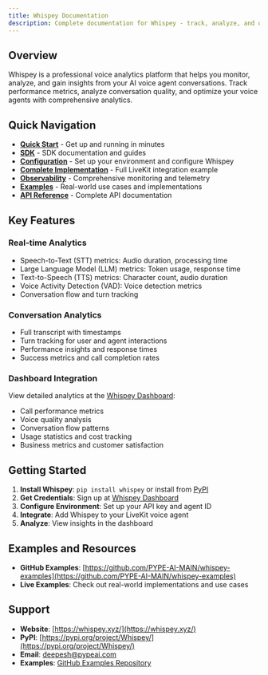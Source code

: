 ```yaml
---
title: Whispey Documentation
description: Complete documentation for Whispey - track, analyze, and optimize your AI voice agents
---
```


## Overview

Whispey is a professional voice analytics platform that helps you monitor, analyze, and gain insights from your AI voice agent conversations. Track performance metrics, analyze conversation quality, and optimize your voice agents with comprehensive analytics.

## Quick Navigation

- **[Quick Start](/docs/quick-start)** - Get up and running in minutes
- **[SDK](/docs/sdk)** - SDK documentation and guides
- **[Configuration](/docs/configuration)** - Set up your environment and configure Whispey
- **[Complete Implementation](/docs/complete-implementation)** - Full LiveKit integration example
- **[Observability](/docs/observability)** - Comprehensive monitoring and telemetry
- **[Examples](/docs/examples)** - Real-world use cases and implementations
- **[API Reference](/docs/api-reference)** - Complete API documentation

## Key Features

### Real-time Analytics
- Speech-to-Text (STT) metrics: Audio duration, processing time
- Large Language Model (LLM) metrics: Token usage, response time
- Text-to-Speech (TTS) metrics: Character count, audio duration
- Voice Activity Detection (VAD): Voice detection metrics
- Conversation flow and turn tracking

### Conversation Analytics
- Full transcript with timestamps
- Turn tracking for user and agent interactions
- Performance insights and response times
- Success metrics and call completion rates

### Dashboard Integration
View detailed analytics at the [Whispey Dashboard](https://whispey.xyz/):

- Call performance metrics
- Voice quality analysis
- Conversation flow patterns
- Usage statistics and cost tracking
- Business metrics and customer satisfaction

## Getting Started

1. **Install Whispey**: `pip install whispey` or install from [PyPI](https://pypi.org/project/Whispey/)
2. **Get Credentials**: Sign up at [Whispey Dashboard](https://whispey.xyz/)
3. **Configure Environment**: Set up your API key and agent ID
4. **Integrate**: Add Whispey to your LiveKit voice agent
5. **Analyze**: View insights in the dashboard

## Examples and Resources

- **GitHub Examples**: [https://github.com/PYPE-AI-MAIN/whispey-examples](https://github.com/PYPE-AI-MAIN/whispey-examples)
- **Live Examples**: Check out real-world implementations and use cases

## Support

- **Website**: [https://whispey.xyz/](https://whispey.xyz/)
- **PyPI**: [https://pypi.org/project/Whispey/](https://pypi.org/project/Whispey/)
- **Email**: deepesh@pypeai.com
- **Examples**: [GitHub Examples Repository](https://github.com/PYPE-AI-MAIN/whispey-examples)